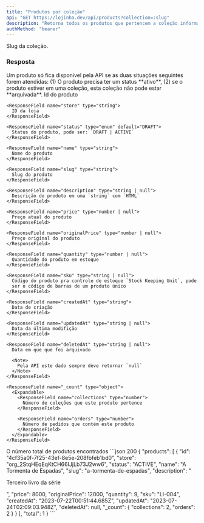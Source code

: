 ```yaml
---
title: "Produtos por coleção"
api: "GET https://lojinha.dev/api/products?collection=:slug"
description: "Retorna todos os produtos que pertencem a coleção informada."
authMethod: "bearer"
---
```


<ParamField query="collection" type="string">
  Slug da coleção.
</ParamField>

### Resposta

<Warning>
  Um produto só fica disponível pela API se as duas situações seguintes forem
  atendidas: (1) O produto precisa ter um status **ativo**, (2) se o produto
  estiver em uma coleção, esta coleção não pode estar **arquivada**.
</Warning>

<ResponseField name="products" type="array">
  <Expandable name="product">
    <ResponseField name="id" type="uuid">
      Id do produto
    </ResponseField>

    <ResponseField name="store" type="string">
      ID da loja
    </ResponseField>

    <ResponseField name="status" type="enum" default="DRAFT">
      Status do produto, pode ser: `DRAFT | ACTIVE`
    </ResponseField>

    <ResponseField name="name" type="string">
      Nome do produto
    </ResponseField>

    <ResponseField name="slug" type="string">
      Slug do produto
    </ResponseField>

    <ResponseField name="description" type="string | null">
      Descrição do produto em uma `string` com `HTML`
    </ResponseField>

    <ResponseField name="price" type="number | null">
      Preço atual do produto
    </ResponseField>

    <ResponseField name="originalPrice" type="number | null">
      Preço original do produto
    </ResponseField>

    <ResponseField name="quantity" type="number | null">
      Quantidade do produto em estoque
    </ResponseField>

    <ResponseField name="sku" type="string | null">
      Código do produto pra controle de estoque `Stock Keeping Unit`, pode
      ser o código de barras de um produto único
    </ResponseField>

    <ResponseField name="createdAt" type="string">
      Data de criação
    </ResponseField>

    <ResponseField name="updatedAt" type="string | null">
      Data da última modifição
    </ResponseField>

    <ResponseField name="deletedAt" type="string | null">
      Data em que que foi arquivado

      <Note>
        Pela API este dado sempre deve retornar `null`
      </Note>
    </ResponseField>

    <ResponseField name="_count" type="object">
      <Expandable>
        <ResponseField name="collections" type="number">
          Número de coleções que este produto pertence
        </ResponseField>

        <ResponseField name="orders" type="number">
          Número de pedidos que contém este produto
        </ResponseField>
      </Expandable>
    </ResponseField>

  </Expandable>
</ResponseField>

<ResponseField name="total" type="number">
  O número total de produtos encontrados
</ResponseField>

<ResponseExample>
```json 200
{
  "products": [
    {
      "id": "4cf35a0f-7f25-43ef-8e5e-208fbfeb1bd0",
      "store": "org_2StqHEqEqKtCH66IJjLb73J2ww6",
      "status": "ACTIVE",
      "name": "A Tormenta de Espadas",
      "slug": "a-tormenta-de-espadas",
      "description": "<p>Terceiro livro da série</p>",
      "price": 8000,
      "originalPrice": 12000,
      "quantity": 9,
      "sku": "LI-004",
      "createdAt": "2023-07-22T00:51:44.685Z",
      "updatedAt": "2023-07-24T02:09:03.948Z",
      "deletedAt": null,
      "_count": {
        "collections": 2,
        "orders": 2
      }
    }
  ],
  "total": 1
}
```
</ResponseExample>
